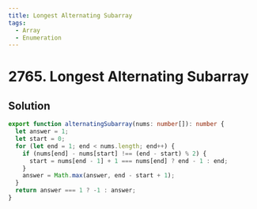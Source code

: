 ```yaml
---
title: Longest Alternating Subarray
tags:
  - Array
  - Enumeration
---
```


# 2765. Longest Alternating Subarray

<Badges>
  <LevelBadge level="easy" />
  <TopicBadge name="Array" slug="array" />
  <TopicBadge name="Enumeration" slug="enumeration" />
</Badges>

## Solution

```typescript filename="solution.ts" copy
export function alternatingSubarray(nums: number[]): number {
  let answer = 1;
  let start = 0;
  for (let end = 1; end < nums.length; end++) {
    if (nums[end] - nums[start] !== (end - start) % 2) {
      start = nums[end - 1] + 1 === nums[end] ? end - 1 : end;
    }
    answer = Math.max(answer, end - start + 1);
  }
  return answer === 1 ? -1 : answer;
}
```

<ProblemLink
  codingSite="leetcode"
  href="https://leetcode.com/problems/longest-alternating-subarray"
  title="Longest Alternating Subarray"
/>

